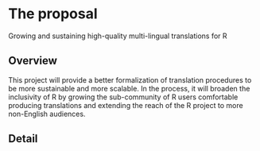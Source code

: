 # The proposal

Growing and sustaining high-quality multi-lingual translations for R

## Overview

This project will provide a better formalization of translation procedures to be more sustainable and more scalable. In the process, it will broaden the inclusivity of R by growing the sub-community of R users comfortable producing translations and extending the reach of the R project to more non-English audiences.

## Detail
<!--
Go into more detail about the specifics of the project and it delivers against the problem.

Depending on project type the detail section should include:

 - [ ] Minimum Viable Product
 - [ ] Architecture
 - [ ] Assumptions
-->